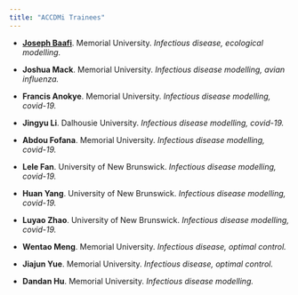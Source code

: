 ```yaml
---
title: "ACCDMi Trainees"
---
```


- [**Joseph Baafi**](https://jbaafi.github.io/joseph.baafi/). Memorial University. _Infectious disease, ecological modelling._

- **Joshua Mack**. Memorial University. _Infectious disease modelling, avian influenza._

- **Francis Anokye**. Memorial University. _Infectious disease modelling, covid-19._

- **Jingyu Li**. Dalhousie University. _Infectious disease modelling, covid-19._

- **Abdou Fofana**. Memorial University. _Infectious disease modelling, covid-19._

- **Lele Fan**. University of New Brunswick. _Infectious disease modelling, covid-19._

- **Huan Yang**. University of New Brunswick. _Infectious disease modelling, covid-19._

- **Luyao Zhao**. University of New Brunswick. _Infectious disease modelling, covid-19._

- **Wentao Meng**. Memorial University. _Infectious disease, optimal control._

- **Jiajun Yue**. Memorial University. _Infectious disease, optimal control._

- **Dandan Hu**. Memorial University. _Infectious disease modelling._

